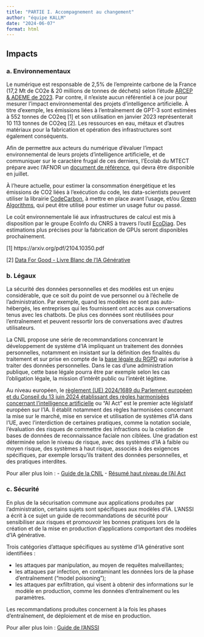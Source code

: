 ```yaml
---
title: "PARTIE I. Accompagnement au changement"
author: "équipe KALLM"
date: "2024-06-07"
format: html
---
```


## Impacts

###	a. Environnementaux

Le numérique est responsable de 2,5% de l’empreinte carbone de la France (17,2 Mt de CO2e & 20 millions de tonnes de déchets) selon l’étude [ARCEP & ADEME de 2023](https://www.arcep.fr/uploads/tx_gspublication/note-synthese-au-gouvernement-prospective-2030-2050_mars2023.pdf). Par contre, il n’existe aucun référentiel à ce jour pour mesurer l’impact environnemental des projets d’intelligence artificielle. À titre d'exemple, les émissions liées à l'entraînement de GPT-3 sont estimées à 552 tonnes de CO2eq [1] et son utilisation en janvier 2023 représenterait 10 113 tonnes de CO2eq [2]. Les ressources en eau, métaux et d'autres matériaux pour la fabrication et opération des infrastructures sont également conséquents. 

Afin de permettre aux acteurs du numérique d’évaluer l’impact environnemental de leurs projets d’intelligence artificielle, et de communiquer sur le caractère frugal de ces derniers, l'Ecolab du MTECT prépare avec l'AFNOR un [document de référence](https://normalisation.afnor.org/nos-solutions/afnor-spec/intelligence-artificielle-frugale/), qui devra être disponible en juillet.

À l'heure actuelle, pour estimer la consommation énergétique et les émissions de CO2 liées à l’exécution du code, les data-scientists peuvent utiliser la librairie [CodeCarbon](https://github.com/mlco2/codecarbon), à mettre en place avant l'usage, et/ou [Green Algorithms](https://www.green-algorithms.org/), qui peut être utilisé pour estimer un usage futur ou passé.

Le coût environnementale lié aux infrastructures de calcul est mis à disposition par le groupe EcoInfo du CNRS à travers l'outil [EcoDiag](https://ecoinfo.cnrs.fr/ecodiag-calcul/). Des estimations plus précises pour la fabrication de GPUs seront disponibles prochainement.

[1] https://arxiv.org/pdf/2104.10350.pdf

[2] [Data For Good - Livre Blanc de l'IA Générative](https://issuu.com/dataforgood/docs/dataforgood_livreblanc_iagenerative_v1.0?fr=sZGE0MjYyNjE5MTU)


 
###	b. Légaux

La sécurité des données personnelles et des modèles est un enjeu considérable, que ce soit du point de vue personnel ou à l'échelle de l'administration. Par exemple, quand les modèles ne sont pas auto-hébergés, les entreprises qui les fournissent ont accès aux conversations tenus avec les chatbots. De plus ces données sont réutilisées pour l'entraînement et peuvent ressortir lors de conversations avec d'autres utilisateurs.

La CNIL propose une série de recommandations concenrant le développement de système d'IA impliquant un traitement des données personnelles, notamment en insistant sur la définition des finalités du traitement et sur prise en compte de la [base légale du RGPD](https://www.cnil.fr/fr/les-bases-legales/liceite-essentiel-sur-les-bases-legales) qui autorise à traiter des données personnelles. Dans le cas d'une administration publique, cette base légale pourra être par exemple selon les cas l'obligation légale, la mission d'intérêt public ou l'intérêt légitime.

Au niveau européen, le [règlement (UE) 2024/1689 du Parlement européen et du Conseil du 13 juin 2024 établissant des règles harmonisées concernant l'intelligence artificielle](https://eur-lex.europa.eu/legal-content/FR/TXT/?uri=OJ:L_202401689) ou "AI Act" est le premier acte législatif européen sur l'IA. Il établit notamment des règles harmonisées concernant la mise sur le marché, mise en service et utilisation de systèmes d'IA dans l'UE, avec l'interdiction de certaines pratiques, comme la notation sociale, l'évaluation des risques de commettre des infractions ou la création de bases de données de reconnaissance faciale non ciblées. Une gradation est déterminée selon le niveau de risque, avec des systèmes d'IA à faible ou moyen risque, des systèmes à haut risque, associés à des exigences spécifiques, par exemple lorsqu'ils traitent des données personnelles, et des pratiques interdites.

Pour aller plus loin : 
- [Guide de la CNIL](https://www.cnil.fr/fr/ia-la-cnil-publie-ses-premieres-recommandations-sur-le-developpement-des-systemes-dintelligence)
- [Résumé haut niveau de l'AI Act](https://artificialintelligenceact.eu/fr/high-level-summary/)
 
###	c. Sécurité

En plus de la sécurisation commune aux applications produites par l'administration, certains sujets sont spécifiques aux modèles d'IA. L'ANSSI a écrit à ce sujet un guide de recommandations de sécurité pour sensibiliser aux risques et promouvoir les bonnes pratiques lors de la création et de la mise en production d'applications comportant des modèles d'IA générative.

Trois catégories d'attaque spécifiques au système d'IA générative sont identifiées :

- les attaques par manipulation, au moyen de requêtes malveillantes;
- les attaques par infection, en contaminant les données lors de la phase d'entraînement ("model poisoning");
- les attaques par exfiltration, qui visent à obtenir des informations sur le modèle en production, comme les données d'entraînement ou les paramètres.

Les recommandations produites concernent à la fois les phases d'entraînement, de déploiement et de mise en production.

Pour aller plus loin : [Guide de l'ANSSI](https://cyber.gouv.fr/publications/recommandations-de-securite-pour-un-systeme-dia-generative)